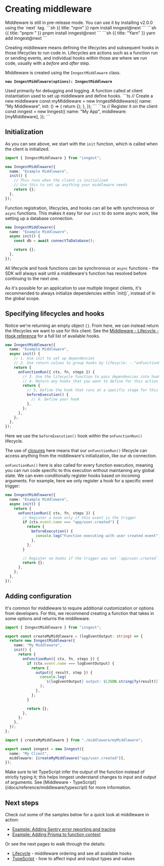 # Creating middleware <VersionBadge version="v2.0.0+" />

<Callout>
Middleware is still in pre-release mode. You can use it by installing v2.0.0 using the `next` tag.

<CodeGroup forceTabs>
```sh {{ title: "npm" }}
npm install inngest@next
```
```sh {{ title: "pnpm " }}
pnpm install inngest@next
```
```sh {{ title: "Yarn" }}
yarn add inngest@next
```
</CodeGroup>
</Callout>

Creating middleware means defining the lifecycles and subsequent hooks in those lifecycles to run code in. Lifecycles are actions such as a function run or sending events, and individual hooks within those are where we run code, usually with a _before_ and _after_ step.

Middleware is created using the `InngestMiddleware` class.

**`new InngestMiddleware(options): InngestMiddleware`**

<Row>
     <Col>
          <Properties nested>
               <Property name="name" type="string" required>
                    Used primarily for debugging and logging.
               </Property>
               <Property name="init" type="function" required>
                    A function called at client instantiation used to set up middleware and define hooks.
               </Property>
          </Properties>
     </Col>
     <Col>
          ```ts
          // Create a new middleware
          const myMiddleware = new InngestMiddleware({
            name: "My Middleware",
            init: () => {
              return {};
            },
          });
          ```
          ```ts
          // Register it on the client
          const inngest = new Inngest({
            name: "My App",
            middleware: [myMiddleware],
          });
          ```
     </Col>
</Row>

## Initialization

As you can see above, we start with the `init` function, which is called when the client is initialized.

```ts
import { InngestMiddleware } from "inngest";

new InngestMiddleware({
  name: "Example Middleware",
  init() {
    // This runs when the client is initialized
    // Use this to set up anything your middleware needs
    return {};
  },
});
```

Function registration, lifecycles, and hooks can all be with synchronous or `async` functions. This makes it easy for our `init` to do some async work, like setting up a database connection.

```ts
new InngestMiddleware({
  name: "Example Middleware",
  async init() {
    const db = await connectToDatabase();

    return {};
  },
});
```

All lifecycle and hook functions can be synchronous or `async` functions - the SDK will always wait until a middleware's function has resolved before continuing to the next one.

<Callout>
As it's possible for an application to use multiple Inngest clients, it's recommended to always initialize dependencies within `init()`, instead of in the global scope.
</Callout>

## Specifying lifecycles and hooks

Notice we're returning an empty object `{}`. From here, we can instead return the lifecycles we want to use for this client. See the [Middleware - Lifecycle - Hook reference](/docs/reference/middleware/lifecycle#hook-reference) for a full list of available hooks.

```ts
new InngestMiddleware({
  name: "Example Middleware",
  async init() {
    // 1. Use init to set up dependencies
    // 2. Use return values to group hooks by lifecycle: - "onFunctionRun" "onSendEvent"
    return {
      onFunctionRun({ ctx, fn, steps }) {
        // 3. Use the lifecycle function to pass dependencies into hooks
        // 4. Return any hooks that you want to define for this action
        return {
          // 5. Define the hook that runs at a specific stage for this lifecycle.
          beforeExecution() {
            // 6. Define your hook
          },
        };
      },
    };
  },
});
```

Here we use the `beforeExecution()` hook within the `onFunctionRun()` lifecycle.

The use of [closures](https://developer.mozilla.org/en-US/docs/Web/JavaScript/Closures) here means that our `onFunctionRun()` lifecycle can access anything from the middleware's initialization, like our `db` connection.

`onFunctionRun()` here is also called for every function execution, meaning you can run code specific to this execution without maintaining any global state. We can even conditionally register hooks based on incoming arguments. For example, here we only register a hook for a specific event trigger:

```ts
new InngestMiddleware({
  name: "Example Middleware",
  async init() {
    return {
      onFunctionRun({ ctx, fn, steps }) {
        // Register a hook only if this event is the trigger
        if (ctx.event.name === "app/user.created") {
          return {
            beforeExecution() {
              console.log("Function executing with user created event");
            },
          };
        }

        // Register no hooks if the trigger was not `app/user.created`
        return {};
      },
    };
  },
});
```

## Adding configuration

It's common for middleware to require additional customization or options from developers. For this, we recommend creating a function that takes in some options and returns the middleware.

```ts {{ title: "inngest/middleware/myMiddleware.ts" }}
import { InngestMiddleware } from "inngest";

export const createMyMiddleware = (logEventOutput: string) => {
  return new InngestMiddleware({
    name: "My Middleware",
    init() {
      return {
        onFunctionRun({ ctx, fn, steps }) {
          if (ctx.event.name === logEventOutput) {
            return {
              output({ result, step }) {
                console.log(
                  `${logEventOutput} output: ${JSON.stringify(result)}`
                );
              },
            };
          }

          return {};
        },
      };
    },
  });
};
```

```ts {{ title: "inngest/client.ts" }}
import { createMyMiddleware } from "./middleware/myMiddleware";

export const inngest = new Inngest({
  name: "My Client",
  middleware: [createMyMiddleware("app/user.created")],
});
```

<Callout>
Make sure to let TypeScript infer the output of the function instead of strictly typing it; this helps Inngest understand changes to input and output of arguments. See [Middleware - TypeScript](/docs/reference/middleware/typescript) for more information.
</Callout>

## Next steps

Check out some of the samples below for a quick look at middleware in action:

- [Example: Adding Sentry error reporting and tracing](/docs/reference/middleware/examples#adding-sentry-error-reporting-and-tracing)
- [Example: Adding Prisma to function context](/docs/reference/middleware/examples#adding-prisma-to-function-context)

Or see the next pages to walk through the details:

- [Lifecycle](/docs/reference/middleware/lifecycle) - middleware ordering and see all available hooks
- [TypeScript](/docs/reference/middleware/typescript) - how to affect input and output types and values
